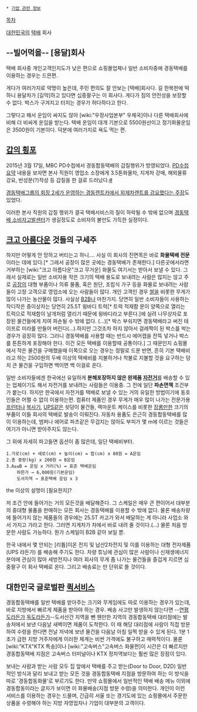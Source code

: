  * [[기업 관련 정보]]

[[목차]]

[[대한민국]]의 [[택배]] 회사

== --빌어먹을-- [용달]회사 ==
택배 회사중 개인고객인지도가 낮은 편으로 쇼핑몰업체나 일반 소비자중에 경동택배를 이용하는 경우는 드믄편.

게다가 여러가지로 악명이 높은데, 주민 편의도 잘 안보는 [택배]회사다. 길 한복판에 떡하니 용달차가 [길막]하고 있다면 십중팔구는 이 회사다. 게다가 짐의 안전성을 보장할 수 없다. 박스가 구겨지고 터지는 경우가 허다하다고 한다. 

그렇다고 해서 운임이 싸지도 않아 [wiki:"우정사업본부" 우체국]이나 다른 택배회사에 비해 더 비싸게 운임을 받는다. 택배 운임이 대개 기본으로 5500원선이고 정기화물운임은 3500원이 기본이다. 덕분에 여러가지로 욕도 먹는 편.

== [[갑의 횡포]] ==
2015년 3월 17일, MBC PD수첩에서 경동합동택배의 갑질행위가 방영되었다. [http://wisdoma21.tistory.com/4331 PD수첩요약]
내용을 보자면 본사 직원이 영업소 소장에게 3.5톤화물차, 지게차 강매, 해외물류강요, 반성문(?)작성 등 갑질을 한 걸로 드러났다.[http://www.sisaweek.com/news/articleView.html?idxno=31963 #]



[http://news.kbs.co.kr/news/NewsView.do?SEARCH_NEWS_CODE=2297319&retRef=Y&source=http://www.google.co.kr/url%3Fsa=t%26rct=j%26q=%26esrc=s%26source=web%26cd=1%26ved=0CCIQFjAA%26url=http%3A%2F%2Fnews.kbs.co.kr%2Fsociety%2F2011%2F05%2F25%2F2297319.html%26ei=Tvd-VLbYEsLq8AXfp4CICw%26usg=AFQjCNHwwiEh_m1bDt5XlGmIUMSpumXInA%26sig2=h9nKX1xnyH1QR6C2gdr2yQ%26bvm=bv.80642063,d.dGc%26cad=rjt 경동택배그룹의 회장 2세가 운영하는 경동렌트카에서 외제차렌트를 강요했다는 주장]도 있었다. 

이러한 본사 직원의 갑질 행위가 결국 택배서비스의 질이 하락될 수 밖에 없으며 [http://cafe.naver.com/sobija2012 경동택배 소비자고발센터]가 생길정도로 소비자의 불만도 가득한 실정이다.

== [[크고 아름다운]] 것들의 구세주 ==
하지만 어떻게 안 망하고 버티는고 하니.... 사실 이 회사의 진면목은 바로 '''화물택배 전문'''이라는 데에 있다.[* 그래서 공장이 많은 곳에는 경동택배가 존재한다.] 다른곳에서라면 거부하는 [wiki:"크고 아름다운"크고 무거운] 화물도 여기서는 받아서 보낼 수 있다. 그래서 실제로는 일반 소비자용 작은 크기의 택배 용도로 보내려는 사람은 많지는 않고 주로 [[공장]]의 대형 부품이나 의류 물품, 혹은 원단, 조립식 가구 등을 화물로 보내려는 사람들이 고정 고객으로 영업소에 오는 사람들이 많다. 개인 고객인 경우 [[쌀]]을 비롯한 무게가 많이 나가는 농산물이 많다. 사실상 [[B2B]]나 마찬가지. 당연히 일반 소비자들이 사용하는 작디작은 종이상자는 당연히 25.5T 윙바디 트럭[* 트럭 적재함 문이 양쪽으로 열리는 트럭으로 적재함이 날개처럼 열리기 때문에 윙바디라고 부른다.]에 실려 나무상자로 포장된 물건들에게 치여 파손될 수 밖에 없다. (...)[* 박스 부숴지면 경동택배라고 써진 테이프로 미라를 만들어 버린다(...).하지만 그것조차 하지 않아서 걸레짝이 된 박스를 박는 경우가 굉장히 많다. 그러니 경동택배를 사용할 때는 반드시 에어캡을 잔뜩 넣거나 박스를 튼튼하게 포장해야 한다. 이건 모든 택배를 이용할때 공통이다.] 그 때문인지 쇼핑몰에서 작은 물건을 구매했을때 이쪽으로 오는 경우는 정말로 드문 반면, 흔히 기본 택배비라고 하는 2500원의 두배 이상의 택배비를 지불하거나 착불로 지불할 것을 요구하는 덩치 큰 물건을 구입하면 백이면 백 이걸로 온다.  

일반 소비자들에겐 한국에선 유일하게 '''분해포장하지 않은 완제품 [[자전거]]'''를 배송할 수 있는 업체이기도 해서 자전거를 보내려는 사람들은 이용중. 그 전에 일단 '''파손면책''' 조건부가 붙는다. 하지만 한국에서 자전거를 택배로 보낼 수 있는 거의 유일한 방법이기에 동호인들은 어쩔 수 없이 이용하는편. 컴퓨터 제품인 경우 무게가 매우 많이 나가는 전문가용 [[프린터]]나 [[복사기]], [[UPS]]같은 쇳덩이 물건들, 랙마운트 케이스를 비롯한 [[장롱]]만한 크기의 부품이 이들 회사의 택배로 발송이 이뤄진다. 자동차 용품도 은근히 경동합동택배를 많이 이용하는데, 범퍼나 에어로 파츠같은 무겁지는 않아도 부피가 몇 m에 이르는 것들은 여기가 아니면 받아주지도 않는다.

그 외에 자세히 파고들면 옵션이 좀 많은데, 일단 택배비부터.
	
 1.가로(cm) + 세로(cm) + 높이(cm) = 합(cm) x 80원 = A운임
 2.총 중량(kg) x 200원 = B운임
 3.A≥≤B = 운임 x 거리(%) = 표준 택배운임
 	 하한가 → 6,000원(기본운임)
 	 도서지역 → 표준택배 운임 x 3

the 이상의 설명이 [필요한지]?

저  조건 안에 들어가는 거의 모든것을 배달해준다. 그 스케일은 매우 큰 편이어서 대부분의 중대형 물품을 판매하는 모든 회사는 경동택배를 이용할 수 밖에 없다. 물론 배송차량에 들어가지 않는 제품들의 경우에는 25.5T 카고가 와서 배달하는 게 아니라 사업소 와서 가지고 가라고 한다. 그러면 지게차가 차에서 바로 내려 줄 것이다.(...) 물론 처음 방문한 사람도 가능하다. 뭔가 스케일이 B2B 같아 보일 뿐.

한국 내에서 몇 안되는 [리튬]이온 전지 및 납산2차전지 및 이를 이용하는 대형 전자제품(UPS 라든가) 를 배송해 주기도 한다. 차량 튜닝에 관심이 많은 사람이나 신재생에너지 분야에 관심이 많아 세방전지나 여러 회사의 무게 좀 나가는 물건들을 즐겁게 지르면 십중팔구 이 회사 택배로 온다. 그리고 배송료는 만 단위로 뜰 것이다.

== 대한민국 글로벌판 [[퀵서비스]] ==
경동합동택배를 일반 택배를 받아주는 크기와 무게임에도 따로 이용하는 경우가 있는데, 바로 지방에서 빠르게 제품을 받아야 하는 경우. 배송 사고만 발생하지 않는다면 --[[연평도]]라든가 [[독도]]라든가--도서산간 지역을 뺀 웬만한 지역의 경동합동택배 대리점에는 발송처에서 보낸 다음날 새벽이면 제품이 도착한다. 이 때 해당 대리점에 사람이 직접 방문하여 수령을 한다면 전날 저녁에 보낸 물건을 다음날 아침 일찍 받을 수 있게 된다. 1분 1초가 급한 지방 거주자에게 이러한 체계는 비싼 가격에도 불구하고 매력적이다. 물론 [wiki:"KTX"KTX 특송]이나 [wiki:"고속버스"고속버스 화물편]이 시간은 더 빠르지만 경동합동택배 지점은 고속버스 터미널이나 KTX 정차역보다는 훨씬 많은 장점이 있다.

보내는 사람과 받는 사람 모두 집 앞에서 택배를 주고 받는(Door to Door, D2D) 일반적인 방식과 달리 보내고 받는 모든 것을 경동합동택배 지점을 방문하여 하는 이 방식을 따로 '경동합동화물'로 부르기도 한다. 만약 쇼핑몰에서 일반적인 택배 배송 메뉴 이외에 경동합동이라는 글자가 보이면 이 화물배송(지점 방문 수령)을 의미한다. 개인이 이런 서비스를 이용하는 경우는 드물며, 긴급히 서울 또는 경기도에 있는 쇼핑몰에서 주문한 상품을 수령해야 하는 지방 자영업자나 기업이 대부분의 고객이다. 
